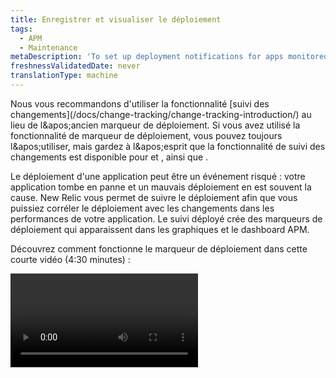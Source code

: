 ```yaml
---
title: Enregistrer et visualiser le déploiement
tags:
  - APM
  - Maintenance
metaDescription: 'To set up deployment notifications for apps monitored by APM, use webhooks, APM agent-specific options, or New Relic''''s REST API.'
freshnessValidatedDate: never
translationType: machine
---
```


<Callout variant="important">
  Nous vous recommandons d&apos;utiliser la fonctionnalité [suivi des changements](/docs/change-tracking/change-tracking-introduction/) au lieu de l&amp;apos;ancien marqueur de déploiement. Si vous avez utilisé la fonctionnalité de marqueur de déploiement, vous pouvez toujours l&amp;apos;utiliser, mais gardez à l&amp;apos;esprit que la fonctionnalité de suivi des changements est disponible pour <InlinePopover type="browser" />et <InlinePopover type="mobile" />, ainsi que <InlinePopover type="apm" />.
</Callout>

Le déploiement d&apos;une application peut être un événement risqué : votre application tombe en panne et un mauvais déploiement en est souvent la cause. New Relic vous permet de suivre le déploiement afin que vous puissiez corréler le déploiement avec les changements dans les performances de votre application. Le suivi déployé crée des marqueurs de déploiement qui apparaissent dans les graphiques et le dashboard APM.

Découvrez comment fonctionne le marqueur de déploiement dans cette courte vidéo (4:30 minutes) :

<Video id="HPeXZubcZ7o" type="youtube" />

## Options de suivi déployé [#options]

Vous pouvez utiliser l&apos;[API New Relic REST v2](/docs/apis/rest-api-v2/requirements/new-relic-rest-api-v2-getting-started) pour enregistrer un nouveau déploiement et récupérer une liste des déploiements passés. De plus, certains agents APM disposent de méthodes spécifiques à l&amp;apos;agent pour enregistrer automatiquement les déploiements.

Vous pouvez utiliser votre intégration [Slack](https://slack.com/) avec New Relic, ou un simple webhook, pour notifier votre équipe en temps réel du déploiement du moniteur d&amp;apos;applications par APM. Slack fournit une URL de webhook qui vous permet de publier du JSON générique qui apparaîtra formaté dans un canal Slack choisi.

Il existe quelques endroits où vous pouvez visualiser le déploiement dans l&apos;UI de New Relic après leur enregistrement :

* Dans le flux d&apos;activité des pages [Résumé APM](/docs/apm/applications-menu/monitoring/apm-overview-page-view-transaction-apdex-usage-data), Résumé du service et [Résumé de l&apos;entité](/docs/new-relic-one/use-new-relic-one/ui-data/new-relic-one-entity-explorer-view-performance-across-apps-services-hosts).
* Sur les graphiques de performances APM sous forme de marqueurs de graphique (lignes verticales avec des têtes d&apos;épingle).
* Sur les graphiques dashboard comme marqueurs de graphique.
* Sur la page [déploiement](/docs/apm/applications-menu/events/deployments-page-view-impact-your-app-users) pour un résumé des performances.

<Callout variant="tip">
  Les marqueurs de déploiement ne sont pas disponibles pour les applications de navigateur, mais vous pouvez essayer ces alternatives :

  * Passez du marqueur de déploiement à la fonctionnalité [de suivi des changements](/docs/change-tracking/change-tracking-introduction) qui vous permet de suivre les modifications apportées à l&amp;apos;application du navigateur.
  * Consultez [le navigateur sortie](/docs/browser/new-relic-browser/browser-agent-spa-api/add-release) pour savoir comment tag les erreurs avec les versions sortie.
</Callout>

## Déploiement d&apos;enregistrement avec l&apos;API REST [#api-instructions]

Vous pouvez utiliser l&apos;API New Relic REST v2 pour enregistrer le déploiement et obtenir une liste des déploiements passés.

* Les exemples de ce document utilisent `curl` comme outil de ligne de commande. Cependant, vous pouvez utiliser n&amp;apos;importe quelle méthode pour effectuer vos requests REST. Vous pouvez également créer et visualiser le déploiement avec l&amp;apos;[API Explorer](https://rpm.newrelic.com/api/explore/application_deployments/create).
* JSON utilise des guillemets doubles `"` pour les noms et le contenu des éléments. L&amp;apos;utilisation de guillemets simples `'` provoquera des erreurs.
* Les exemples utilisent `X-Api-Key` qui peut être utilisé soit pour une <a href="/docs/apis/intro-apis/new-relic-api-keys/#user-api-key">clé utilisateur</a> , soit pour une <a href="/docs/apis/intro-apis/new-relic-api-keys/#rest-api-key">clé API REST</a>. Les clés utilisateur sont désormais le moyen privilégié d’accéder à nos API REST, et vous pouvez utiliser les en-têtes `Api-Key` lorsque vous les utilisez.

<CollapserGroup>
  <Collapser className="freq-link" id="post-deployment" title="Enregistrer un déploiement avec POST">
    Pour enregistrer une nouvelle déploiement, envoyez une requête `POST` incluant votre [clé API](/docs/apis/rest-api-v2/getting-started/introduction-new-relic-rest-api-v2#api_key) au point de terminaison du déploiement. Attachez la charge utile au format JSON (voir [Limites de caractères et paramètres JSON](#deployment_limits)). Tous les paramètres de charge utile sont facultatifs, à l&amp;apos;exception de `revision`.

    Par exemple:

    ```bash
    curl -X POST "https://api.newrelic.com/v2/applications/$APP_ID/deployments.json" \
         -H "X-Api-Key:$API_KEY" \
         -i \
         -H "Content-Type: application/json" \
         -d \
    '{
        "deployment": {
            "revision": "REVISION",
            "changelog": "Added: /v2/deployments.rb, Removed: None",
            "description": "Added a deployments resource to the v2 API",
            "user": "datanerd@example.com",
            "timestamp": "2019-10-08T00:15:36Z"
        }
    }'
    ```
  </Collapser>

  <Collapser className="freq-link" id="powershell" title="Enregistrer un déploiement avec PowerShell">
    Pour enregistrer une déploiement avec PowerShell, envoyez une requête `POST` qui inclut votre [clé API](/docs/apis/rest-api-v2/getting-started/introduction-new-relic-rest-api-v2#api_key) au point de terminaison du déploiement. Attachez la charge utile au format JSON (voir [Limites de caractères et paramètres JSON](#deployment_limits)). Tous les paramètres de charge utile sont facultatifs, à l&amp;apos;exception de `revision`.

    Cet exemple utilise PowerShell version 3 ou supérieure :

    ```powershell
    Invoke-WebRequest -Uri https://api.newrelic.com/v2/applications/YOUR_APP_ID/deployments.json -Method POST -Headers @{'X-Api-Key'='$API_KEY'} -ContentType 'application/json' -Body '{
        "deployment": {
            "revision": "REVISION",
            "changelog": "Added: /v2/deployments.rb, Removed: None",
            "description": "Added a deployments resource to the v2 API",
            "user": "datanerd@example.com",
            "timestamp": "2019-10-08T00:15:36Z"
        }
    }'
    ```

    Cet exemple utilise PowerShell version 2 (nécessite .NET framework 3.5 ou supérieur) :

    ```powershell
    $encoding = [System.Text.Encoding]::GetEncoding("ASCII")
    $data ='{
        "deployment": {
            "revision": "REVISION",
            "changelog": "Added: /v2/deployments.rb, Removed: None",
            "description": "Added a deployments resource to the v2 API",
            "user": "datanerd@example.com",
            "timestamp": "2019-10-08T00:15:36Z"
        }
    }'
    $postData = $encoding.GetBytes($data)
    $request = [System.Net.WebRequest]::Create('https://api.newrelic.com/v2/applications/$APP_ID/deployments.json')
    $request.Method = 'POST'
    $request.Headers.add('X-Api-Key','$API_KEY')
    $request.ContentType='application/json'
    $stream = $request.GetRequestStream()
    $stream.Write($postData,0,$postData.Length)
    $request.GetResponse()
    ```
  </Collapser>

  <Collapser className="freq-link" id="get-list" title="Afficher une liste de déploiement avec GET">
    Pour récupérer une liste de tous les déploiements passés de votre application, envoyez une requête `GET` qui inclut votre [clé API](/docs/apis/rest-api-v2/getting-started/introduction-new-relic-rest-api-v2#api_key) au point de terminaison de déploiement. la requête GET n&amp;apos;utilise pas de charge JSON.

    Par exemple:

    ```bash
    curl -X GET "https://api.newrelic.com/v2/applications/$APP_ID/deployments.json" \
         -H "X-Api-Key:$API_KEY" \
         -i
    ```

    <CollapserGroup>
      <Collapser id="sample-get-output" title="Exemple de sortie de GET">
        Cet exemple requests une liste de déploiement pour l&apos;ID d&apos;application `9999999`:

        ```bash
        curl -X GET "https://api.newrelic.com/v2/applications/9999999/deployments.json" \
             -H "X-Api-Key:ABCDEFGHIJKLMNOPQRSTUVWXabcdefghijklmnopqrstuvwx" \
             -i
        ```

        L&apos;API renvoie cette liste de déploiement :

        ```json
        HTTP/1.1 200 OK
        ETag: "ABCDEFGHIJKabcdefghijk0123456789"
        Cache-Control: max-age=0, private, must-revalidate
        Content-Type: application/json
        {
          "deployments": [
            {
              "id": 1234567,
              "revision": "1234123412341234123412341234123412341234",
              "changelog": "Fixed the bugs for real this time",
              "description": "Example description two",
              "user": "Data Nerd",
              "timestamp": "2016-02-24T10:09:27-08:00",
              "links": {
                "application": 9999999
              }
            },
            {
              "id": 2345678,
              "revision": "7890789078907890789078907890789078907890",
              "changelog": "Think I fixed all the bugs",
              "description": null,
              "user": "Dren Atad",
              "timestamp": "2014-10-22T12:23:47-07:00",
              "links": {
                "application": 9999999
              }
            }
          ],
          "links": {
            "deployment.agent": "/v2/applications/{application_id}"
          }
        }
        ```
      </Collapser>
    </CollapserGroup>
  </Collapser>

  <Collapser className="freq-link" id="deployment-limits" title="Limites de caractères et paramètres JSON">
    La charge utile JSON peut inclure les paramètres suivants.

    <Callout variant="important">
      Les caractères UTF-8 de 4 octets, tels que les émojis et certains glyphes de langues non latines, ne peuvent pas être utilisés dans le texte de déploiement.
    </Callout>

    <table>
      <thead>
        <tr>
          <th style={{ width: "135px" }}>
            paramètres
          </th>

          <th style={{ width: "150px" }}>
            Type de données
          </th>

          <th>
            Description
          </th>
        </tr>
      </thead>

      <tbody>
        <tr>
          <td>
            `revision`
          </td>

          <td>
            Chaîne, 127 caractères maximum
          </td>

          <td>
            <DNT>**Required**</DNT>. Un identifiant unique pour ce déploiement, visible dans la page [Résumé](/docs/apm/applications-menu/monitoring/apm-overview-page) et sur la page [de déploiement](/docs/apm/applications-menu/events/deployments-page) . Peut être n&amp;apos;importe quelle chaîne, mais il s&amp;apos;agit généralement d&amp;apos;un numéro de version ou d&amp;apos;une somme de contrôle Git.
          </td>
        </tr>

        <tr>
          <td>
            `changelog`
          </td>

          <td>
            Chaîne, 65535 caractères maximum
          </td>

          <td>
            <DNT>**Optional**</DNT>. Un résumé de ce qui a changé dans ce déploiement, visible dans la page [de déploiement](/docs/apm/applications-menu/events/deployments-page) lorsque vous sélectionnez <DNT>**(selected deployment) &gt; Change log**</DNT>.
          </td>
        </tr>

        <tr>
          <td>
            `description`
          </td>

          <td>
            Chaîne, 65535 caractères maximum
          </td>

          <td>
            <DNT>**Optional**</DNT>. Une description de haut niveau de ce déploiement, visible dans la page [Résumé](/docs/apm/applications-menu/monitoring/apm-overview-page) et sur la page [de déploiement](/docs/apm/applications-menu/events/deployments-page) lorsque vous sélectionnez un déploiement individuel.
          </td>
        </tr>

        <tr>
          <td>
            `user`
          </td>

          <td>
            Chaîne, 31 caractères maximum
          </td>

          <td>
            <DNT>**Optional**</DNT>. Un nom d&amp;apos;utilisateur à associer au déploiement, visible dans la page [Résumé](/docs/apm/applications-menu/monitoring/apm-overview-page) et sur la page [de déploiement](/docs/apm/applications-menu/events/deployments-page) .
          </td>
        </tr>

        <tr>
          <td>
            `timestamp`
          </td>

          <td>
            ISO 8601
          </td>

          <td>
            <DNT>**Optional**</DNT>. Lorsque le déploiement a eu lieu, à la seconde près. Sauf précision, le déploiement sera enregistré au moment de la réception de l&amp;apos;appel d&amp;apos;API. Exigences en matière d’horodatage :

            * Doit être en heure UTC.
            * Doit être postérieur à l&apos;horodatage de déploiement le plus récent.
            * Cela ne peut pas être dans le futur.
            * Doit être au format ISO8601 ; par exemple, `"2019-10-08T00:15:36Z"`.
          </td>
        </tr>
      </tbody>
    </table>
  </Collapser>
</CollapserGroup>

## Enregistrement du déploiement à l&apos;aide de l&apos;agent New Relic [#agent]

Certains agents disposent de méthodes supplémentaires pour enregistrer les déploiements :

* <DNT>**All agents**</DNT>:Utilisez l&amp;apos;[API REST New Relic v2](#api).
* <DNT>**C**</DNT>: Aucune méthode spécifique au SDK. Utilisez l&amp;apos;[API REST](#api).
* <DNT>**Go**</DNT>:Aucune méthode spécifique à l’agent. Utilisez l&amp;apos;[API REST](#api).
* <DNT>**Java**</DNT>: Appelez l&amp;apos;[agent Java `jar`](/docs/agents/java-agent/instrumentation/recording-deployments-java-agent).
* <DNT>**.NET**</DNT>:Utilisez [PowerShell et l&apos;API REST](#powershell).
* <DNT>**Node.js**</DNT>:Aucune méthode spécifique à l’agent. Utilisez l&amp;apos;[API REST](#api).
* <DNT>**PHP**</DNT>:Utilisez un [script PHP](/docs/agents/php-agent/features/recording-deployments-using-php-script).
* <DNT>**Python**</DNT>:Utilisez la sous-commande [`record-deploy`](/docs/agents/python-agent/installation-configuration/python-agent-admin-script#record-deploy) du script `newrelic-admin` .
* <DNT>**Ruby**</DNT>: Use a Capistrano recipe or the `newrelic deployments` command. More details [here](/docs/agents/ruby-agent/features/recording-deployments-ruby-agent).

## Afficher les détails du déploiement [#dep\_procedures][#dep_procedures]

Après avoir configuré les informations de déploiement, vous pouvez afficher et explorer les détails dans l&apos;UI. Pour obtenir des conseils, consultez notre document de suivi des changements [Comment visualiser et analyser vos modifications dans New Relic](/docs/change-tracking/change-tracking-view-analyze).

## Informez votre équipe de l&apos;échec [#webhooks]

Que vous suiviez le déploiement avec l&apos;API REST ou la nouvelle [APIGraphQL ](/docs/change-tracking/change-tracking-introduction), vous pouvez informer les membres de votre équipe à l&amp;apos;aide d&amp;apos;un webhook. Pour plus de détails, consultez les [instructions du webhook](/docs/change-tracking/change-tracking-webhooks) de suivi des changements .